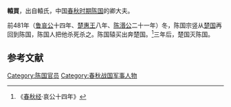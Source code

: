 {{模板:Infobox 先秦人物
|名称= 轅買
|图像=
|图说=
|姓=妫
|氏=轅
|名=買
|字=
|别名=
|别字=
|谥号=
|时代=春秋
|国家=[[陈国|陈]] 
|身份=
|出生=
|逝世=
|在位=
|父=
|母=
|正妻=
|妾=
|子女=
|太子=
}}
'''轅買'''，出自轅氏，中国[[春秋时期|春秋时期]][[陈国|陈国]]的卿大夫。

前481年（[[鲁哀公|鲁哀公]]十四年、[[楚惠王|楚惠王]]八年、[[陈湣公|陈湣公]]二十一年）冬，陈国宗竖从[[楚国|楚国]]再回到陈国，陈国人把他杀死杀之。陈国辕买出奔楚国。<ref>《[[春秋经|春秋经]]·哀公十四年》</ref>三年后，楚国灭陈国。

==参考文献==
<references/>
[[Category:陈国官员|Category:陈国官员]] 
[[Category:春秋战国军事人物|Category:春秋战国军事人物]]